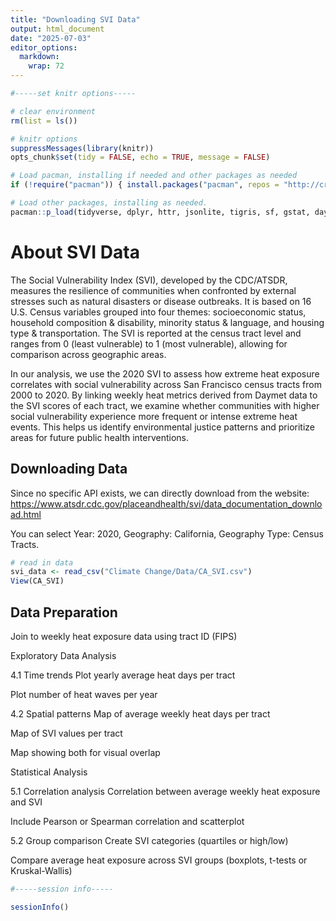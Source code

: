 ```yaml
---
title: "Downloading SVI Data"
output: html_document
date: "2025-07-03"
editor_options: 
  markdown: 
    wrap: 72
---
```


```r
#-----set knitr options-----

# clear environment
rm(list = ls())

# knitr options
suppressMessages(library(knitr))
opts_chunk$set(tidy = FALSE, echo = TRUE, message = FALSE)

# Load pacman, installing if needed and other packages as needed
if (!require("pacman")) { install.packages("pacman", repos = "http://cran.r-project.org") }

# Load other packages, installing as needed.
pacman::p_load(tidyverse, dplyr, httr, jsonlite, tigris, sf, gstat, daymetr)

```

# About SVI Data

The Social Vulnerability Index (SVI), developed by the CDC/ATSDR,
measures the resilience of communities when confronted by external
stresses such as natural disasters or disease outbreaks. It is based on
16 U.S. Census variables grouped into four themes: socioeconomic status,
household composition & disability, minority status & language, and
housing type & transportation. The SVI is reported at the census tract
level and ranges from 0 (least vulnerable) to 1 (most vulnerable),
allowing for comparison across geographic areas.

In our analysis, we use the 2020 SVI to assess how extreme heat exposure
correlates with social vulnerability across San Francisco census tracts
from 2000 to 2020. By linking weekly heat metrics derived from Daymet
data to the SVI scores of each tract, we examine whether communities
with higher social vulnerability experience more frequent or intense
extreme heat events. This helps us identify environmental justice
patterns and prioritize areas for future public health interventions.

## Downloading Data

Since no specific API exists, we can directly download from the website:
<https://www.atsdr.cdc.gov/placeandhealth/svi/data_documentation_download.html>

You can select Year: 2020, Geography: California, Geography Type: Census
Tracts.

```r

# read in data 
svi_data <- read_csv("Climate Change/Data/CA_SVI.csv")
View(CA_SVI)

```

## Data Preparation

Join to weekly heat exposure data using tract ID (FIPS)

Exploratory Data Analysis 

4.1 Time trends Plot yearly average heat days
per tract

Plot number of heat waves per year

4.2 Spatial patterns Map of average weekly heat days per tract

Map of SVI values per tract

Map showing both for visual overlap

Statistical Analysis 

5.1 Correlation analysis Correlation between
average weekly heat exposure and SVI

Include Pearson or Spearman correlation and scatterplot

5.2 Group comparison Create SVI categories (quartiles or high/low)

Compare average heat exposure across SVI groups (boxplots, t-tests or
Kruskal-Wallis)

```r
#-----session info-----

sessionInfo()
```
